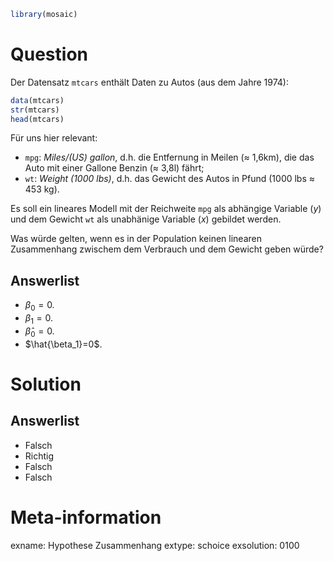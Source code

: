 ```r
library(mosaic)
```

Question
========

Der Datensatz `mtcars` enthält Daten zu Autos (aus dem Jahre 1974):

```r
data(mtcars)
str(mtcars)
head(mtcars)
```

Für uns hier relevant:

- `mpg`: *Miles/(US) gallon*, d.h. die Entfernung in Meilen ($\approx$ 1,6km), die das Auto mit einer Gallone Benzin ($\approx$ 3,8l) fährt;
- `wt`: *Weight (1000 lbs)*, d.h. das Gewicht des Autos in Pfund (1000 lbs $\approx$ 453 kg).

Es soll ein lineares Modell mit der Reichweite `mpg` als abhängige Variable ($y$) und dem Gewicht `wt` als unabhänige Variable ($x$) gebildet werden.

Was würde gelten, wenn es in der Population keinen linearen Zusammenhang zwischem dem Verbrauch und dem Gewicht geben würde?

Answerlist
----------
* $\beta_0=0$.
* $\beta_1=0$.
* $\hat{\beta}_0=0$.
* $\hat{\beta_1}=0$.



Solution
========

Answerlist
----------
* Falsch
* Richtig
* Falsch
* Falsch

Meta-information
================
exname: Hypothese Zusammenhang
extype: schoice
exsolution: 0100